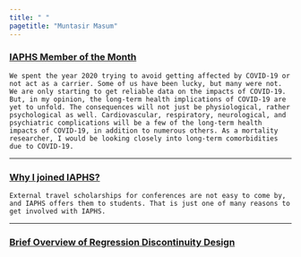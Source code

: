 ```yaml
---
title: " "
pagetitle: "Muntasir Masum"
---
```


<link rel="stylesheet" href="styles.css" type="text/css"> <link rel="stylesheet" href="academicicons/css/academicons.min.css"/>

### [IAPHS Member of the Month](https://iaphs.org/member-of-the-month-muntasir-masum/)

    We spent the year 2020 trying to avoid getting affected by COVID-19 or not act as a carrier. Some of us have been lucky, but many were not. We are only starting to get reliable data on the impacts of COVID-19. But, in my opinion, the long-term health implications of COVID-19 are yet to unfold. The consequences will not just be physiological, rather psychological as well. Cardiovascular, respiratory, neurological, and psychiatric complications will be a few of the long-term health impacts of COVID-19, in addition to numerous others. As a mortality researcher, I would be looking closely into long-term comorbidities due to COVID-19.

______________________________________________________________________________________________________________________

### [Why I joined IAPHS?](https://iaphs.org/embracing-iaphs-and-interdisciplinary-research-a-graduate-students-journey/)

    External travel scholarships for conferences are not easy to come by, and IAPHS offers them to students. That is just one of many reasons to get involved with IAPHS.
    
______________________________________________________________________________________________________________________

### [Brief Overview of Regression Discontinuity Design](https://rpubs.com/muntasir_masum/rdd)
